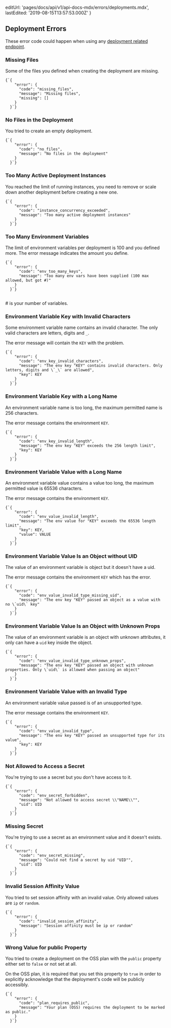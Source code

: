 
  editUrl: 'pages/docs/api/v1/api-docs-mdx/errors/deployments.mdx',
  lastEdited: '2019-08-15T13:57:53.000Z'
}

## Deployment Errors

These error code could happen when using any [deployment related endpoint](#endpoints/deployments).

### Missing Files

Some of the files you defined when creating the deployment are missing.

<Example>
  <Code lang="json">{`{
    "error": {
      "code": "missing_files",
      "message": "Missing files",
      "missing": []
    }
  }`}</Code>
</Example>

### No Files in the Deployment

You tried to create an empty deployment.

<Example>
  <Code lang="json">{`{
    "error": {
      "code": "no_files",
      "message": "No files in the deployment"
    }
  }`}</Code>
</Example>

### Too Many Active Deployment Instances

You reached the limit of running instances, you need to remove or scale down another deployment before creating a new one.

<Example>
  <Code lang="json">{`{
    "error": {
      "code": "instance_concurrency_exceeded",
      "message": "Too many active deployment instances"
    }
  }`}</Code>
</Example>

### Too Many Environment Variables

The limit of environment variables per deployment is 100 and you defined more. The error message indicates the amount you define.

<Example>
  <Code lang="json">{`{
    "error": {
      "code": "env_too_many_keys",
      "message": "Too many env vars have been supplied (100 max allowed, but got #)"
    }
  }`}
  </Code>

<Quote><InlineCode>#</InlineCode> is your number of variables.</Quote>
</Example>

### Environment Variable Key with Invalid Characters

Some environment variable name contains an invalid character. The only valid characters are letters, digits and `_`.

The error message will contain the `KEY` with the problem.

<Example>
  <Code lang="json">{`{
    "error": {
      "code": "env_key_invalid_characters",
      "message": "The env key "KEY" contains invalid characters. Only letters, digits and \`_\` are allowed",
      "key": KEY
    }
  }`}</Code>
</Example>

### Environment Variable Key with a Long Name

An environment variable name is too long, the maximum permitted name is 256 characters.

The error message contains the environment `KEY`.

<Example>
  <Code lang="json">{`{
    "error": {
      "code": "env_key_invalid_length",
      "message": "The env key "KEY" exceeds the 256 length limit",
      "key": KEY
    }
  }`}</Code>
</Example>

### Environment Variable Value with a Long Name

An environment variable value contains a value too long, the maximum permitted value is 65536 characters.

The error message contains the environment `KEY`.

<Example>
  <Code lang="json">{`{
    "error": {
      "code": "env_value_invalid_length",
      "message": "The env value for "KEY" exceeds the 65536 length limit",
      "key": KEY,
      "value": VALUE
    }
  }`}</Code>
</Example>

### Environment Variable Value Is an Object without UID

The value of an environment variable is object but it doesn't have a uid.

The error message contains the environment `KEY` which has the error.

<Example>
  <Code lang="json">{`{
    "error": {
      "code": "env_value_invalid_type_missing_uid",
      "message": "The env key "KEY" passed an object as a value with no \`uid\` key"
    }
  }`}</Code>
</Example>

### Environment Variable Value Is an Object with Unknown Props

The value of an environment variable is an object with unknown attributes, it only can have a `uid` key inside the object.

<Example>
  <Code lang="json">{`{
    "error": {
      "code": "env_value_invalid_type_unknown_props",
      "message": "The env key "KEY" passed an object with unknown properties. Only \`uid\` is allowed when passing an object"
    }
  }`}</Code>
</Example>

### Environment Variable Value with an Invalid Type

An environment variable value passed is of an unsupported type.

The error message contains the environment `KEY`.

<Example>
  <Code lang="json">{`{
    "error": {
      "code": "env_value_invalid_type",
      "message": "The env key "KEY" passed an unsupported type for its value",
      "key": KEY
    }
  }`}</Code>
</Example>

### Not Allowed to Access a Secret

You're trying to use a secret but you don't have access to it.

<Example>
  <Code lang="json">{`{
    "error": {
      "code": "env_secret_forbidden",
      "message": "Not allowed to access secret \\"NAME\\"",
      "uid": UID
    }
  }`}</Code>
</Example>

### Missing Secret

You're trying to use a secret as an environment value and it doesn't exists.

<Example>
  <Code lang="json">{`{
    "error": {
      "code": "env_secret_missing",
      "message": "Could not find a secret by uid "UID"",
      "uid": UID
    }
  }`}</Code>
</Example>

### Invalid Session Affinity Value

You tried to set session affinity with an invalid value. Only allowed values are `ip` or `random`.

<Example>
  <Code lang="json">{`{
    "error": {
      "code": "invalid_session_affinity",
      "message": "Session affinity must be ip or random"
    }
  }`}</Code>
</Example>

### Wrong Value for public Property

You tried to create a deployment on the OSS plan with the `public` property
either set to `false` or not set at all.

On the OSS plan, it is required that you set this property to `true` in
order to explicitly acknowledge that the deployment's code will be
publicly accessibly.

<Example>
  <Code lang="json">{`{
    "error": {
      "code": "plan_requires_public",
      "message": "Your plan (OSS) requires the deployment to be marked as public."
    }
  }`}</Code>
</Example>
